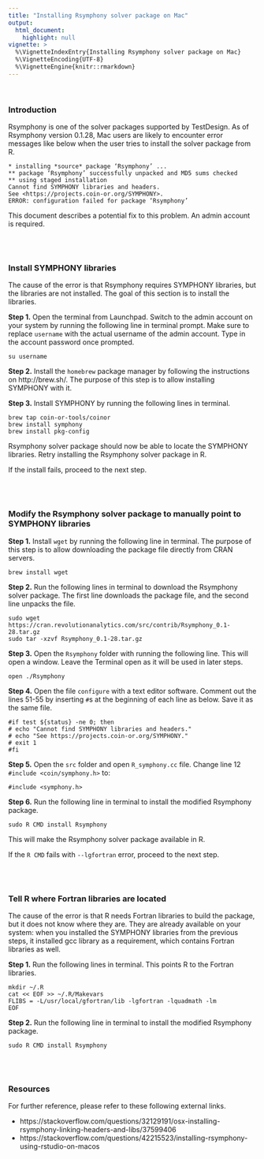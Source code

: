 ---
title: "Installing Rsymphony solver package on Mac"
output: 
  html_document: 
    highlight: null
vignette: >
  %\VignetteIndexEntry{Installing Rsymphony solver package on Mac}
  %\VignetteEncoding{UTF-8}
  %\VignetteEngine{knitr::rmarkdown}
---

<br/>

### Introduction

Rsymphony is one of the solver packages supported by TestDesign. As of Rsymphony version 0.1.28, Mac users are likely to encounter error messages like below when the user tries to install the solver package from R.

```
* installing *source* package ‘Rsymphony’ ...
** package ‘Rsymphony’ successfully unpacked and MD5 sums checked
** using staged installation
Cannot find SYMPHONY libraries and headers.
See <https://projects.coin-or.org/SYMPHONY>.
ERROR: configuration failed for package ‘Rsymphony’
```

This document describes a potential fix to this problem. An admin account is required.

<br/>
<br/>

### Install SYMPHONY libraries

The cause of the error is that Rsymphony requires SYMPHONY libraries, but the libraries are not installed. The goal of this section is to install the libraries.

**Step 1.** Open the terminal from Launchpad. Switch to the admin account on your system by running the following line in terminal prompt. Make sure to replace `username` with the actual username of the admin account. Type in the account password once prompted.

```
su username
```

**Step 2.** Install the `homebrew` package manager by following the instructions on http://brew.sh/. The purpose of this step is to allow installing SYMPHONY with it.

**Step 3.** Install SYMPHONY by running the following lines in terminal.

```
brew tap coin-or-tools/coinor 
brew install symphony
brew install pkg-config
```

Rsymphony solver package should now be able to locate the SYMPHONY libraries. Retry installing the Rsymphony solver package in R.

If the install fails, proceed to the next step.

<br/>
<br/>

### Modify the Rsymphony solver package to manually point to SYMPHONY libraries

**Step 1.** Install `wget` by running the following line in terminal. The purpose of this step is to allow downloading the package file directly from CRAN servers.

```
brew install wget
```

**Step 2.** Run the following lines in terminal to download the Rsymphony solver package. The first line downloads the package file, and the second line unpacks the file.

```
sudo wget https://cran.revolutionanalytics.com/src/contrib/Rsymphony_0.1-28.tar.gz 
sudo tar -xzvf Rsymphony_0.1-28.tar.gz
```

**Step 3.** Open the `Rsymphony` folder with running the following line. This will open a window. Leave the Terminal open as it will be used in later steps.

```
open ./Rsymphony
```

**Step 4.** Open the file `configure` with a text editor software. Comment out the lines 51-55 by inserting `#`s at the beginning of each line as below. Save it as the same file.

```
#if test ${status} -ne 0; then 
# echo "Cannot find SYMPHONY libraries and headers." 
# echo "See https://projects.coin-or.org/SYMPHONY."
# exit 1 
#fi
```

**Step 5.** Open the `src` folder and open `R_symphony.cc` file. Change line 12 `#include <coin/symphony.h>` to:

```
#include <symphony.h>
```

**Step 6.** Run the following line in terminal to install the modified Rsymphony package.

```
sudo R CMD install Rsymphony
```

This will make the Rsymphony solver package available in R.

If the `R CMD` fails with `--lgfortran` error, proceed to the next step.

<br/>
<br/>

### Tell R where Fortran libraries are located

The cause of the error is that R needs Fortran libraries to build the package, but it does not know where they are. They are already available on your system: when you installed the SYMPHONY libraries from the previous steps, it installed gcc library as a requirement, which contains Fortran libraries as well. 

**Step 1.** Run the following lines in terminal. This points R to the Fortran libraries.

```
mkdir ~/.R
cat << EOF >> ~/.R/Makevars
FLIBS = -L/usr/local/gfortran/lib -lgfortran -lquadmath -lm
EOF
```

**Step 2.** Run the following line in terminal to install the modified Rsymphony package.
```
sudo R CMD install Rsymphony
```

<br/>
<br/>

### Resources

For further reference, please refer to these following external links.

* https://stackoverflow.com/questions/32129191/osx-installing-rsymphony-linking-headers-and-libs/37599406
* https://stackoverflow.com/questions/42215523/installing-rsymphony-using-rstudio-on-macos

